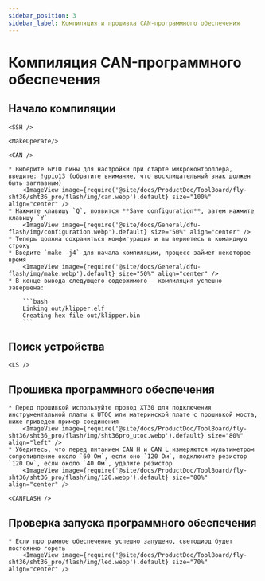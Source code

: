 ```yaml
---
sidebar_position: 3
sidebar_label: Компиляция и прошивка CAN-программного обеспечения
---
```




# Компиляция CAN-программного обеспечения

## Начало компиляции

    <SSH />

    <MakeOperate/>

    <CAN />

    * Выберите GPIO пины для настройки при старте микроконтроллера, введите: !gpio13 (обратите внимание, что восклицательный знак должен быть заглавным)
        <ImageView image={require('@site/docs/ProductDoc/ToolBoard/fly-sht36/sht36_pro/flash/img/can.webp').default} size="100%" align="center" />
    * Нажмите клавишу `Q`, появится **Save configuration**, затем нажмите клавишу `Y`
        <ImageView image={require('@site/docs/General/dfu-flash/img/configuration.webp').default} size="50%" align="center" />
    * Теперь должна сохраниться конфигурация и вы вернетесь в командную строку
    * Введите `make -j4` для начала компиляции, процесс займет некоторое время
        <ImageView image={require('@site/docs/General/dfu-flash/img/make.webp').default} size="50%" align="center" />
    * В конце вывода следующего содержимого — компиляция успешно завершена:

        ```bash
        Linking out/klipper.elf
        Creating hex file out/klipper.bin
        ```

## Поиск устройства

    <LS />


## Прошивка программного обеспечения

    * Перед прошивкой используйте провод XT30 для подключения инструментальной платы к UTOC или материнской плате с прошивкой моста, ниже приведен пример соединения
        <ImageView image={require('@site/docs/ProductDoc/ToolBoard/fly-sht36/sht36_pro/flash/img/sht36pro_utoc.webp').default} size="80%" align="left" />
    * Убедитесь, что перед питанием CAN H и CAN L измеряются мультиметром сопротивление около `60 Ом`, если оно `120 Ом`, подключите резистор `120 Ом`, если около `40 Ом`, удалите резистор
        <ImageView image={require('@site/docs/ProductDoc/ToolBoard/fly-sht36/sht36_pro/flash/img/120.webp').default} size="80%" align="center" />

    <CANFLASH />

## Проверка запуска программного обеспечения

    * Если програмное обеспечение успешно запущено, светодиод будет постоянно гореть
        <ImageView image={require('@site/docs/ProductDoc/ToolBoard/fly-sht36/sht36_pro/flash/img/led.webp').default} size="70%" align="center" />
